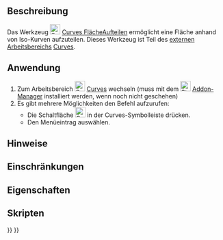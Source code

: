 <languages/>

<div class="mw-translate-fuzzy">
{{Docnav/de
|[[Curves_GordonSurface/de|GordonFläche]]
|[[Curves_ToConsole/de|ZurKonsole]]
|[[Curves_Workbench/de|Curves]]
|IconL=Curves_GordonSurface.svg
|IconR=Curves_ToConsole.svg
|IconC=Curves_workbench_icon.svg
}}
</div>

{{GuiCommand/de
|Name=Curves SegmentSurface
|Name/de=Curves FlächeAufteilen
|MenuLocation=Surfaces → Segment surface
|Workbenches=[[Curves_Workbench/de|Curves]]
}}

<span id="Description"></span>
==Beschreibung==

Das Werkzeug [[Image:Curves_SegmentSurface.svg|24px]] [[Curves_SegmentSurface/de|Curves FlächeAufteilen]] ermöglicht eine Fläche anhand von Iso-Kurven aufzuteilen. Dieses Werkzeug ist Teil des [[external workbenches/de|externen Arbeitsbereichs]] [[Curves Workbench/de|Curves]].

<span id="Usage"></span>
==Anwendung==

# Zum Arbeitsbereich [[Image:Curves_workbench_icon.svg|24px]] [[Curves_Workbench/de|Curves]] wechseln (muss mit dem  [[Image:Std_AddonMgr.svg|24px]] [[Std_AddonMgr/de|Addon-Manager]] installiert werden, wenn noch nicht geschehen)
# Es gibt mehrere Möglichkeiten den Befehl aufzurufen:
#* Die Schaltfläche [[Image:Curves_SegmentSurface.svg|24px]] in der Curves-Symbolleiste drücken.
#* Den Menüeintrag {{MenuCommand|Curves → Segment surface}} auswählen.


<span id="Notes"></span>
==Hinweise==


<span id="Limitations"></span>
==Einschränkungen==


<span id="Properties"></span>
==Eigenschaften==


<span id="Scripting"></span>
==Skripten==


<div class="mw-translate-fuzzy">
{{Docnav/de
|[[Curves_GordonSurface/de|GordonFläche]]
|[[Curves_ToConsole/de|ZurKonsole]]
|[[Curves_Workbench/de|Curves]]
|IconL=Curves_GordonSurface.svg
|IconR=Curves_ToConsole.svg
|IconC=Curves_workbench_icon.svg
}}
</div>

{{Curves Tools navi{{#translation:}}}}
{{Userdocnavi{{#translation:}}}}